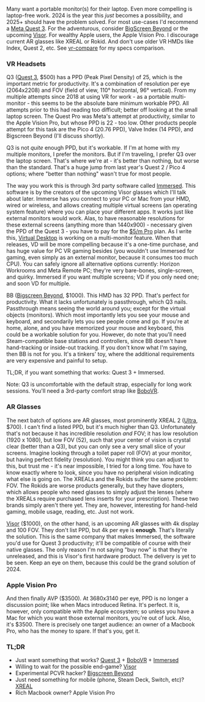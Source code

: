 

Many want a portable monitor(s) for their laptop. Even more compelling is laptop-free work. 2024 is the year this *just* becomes a possibility, and 2025+ should have the problem solved. For most use-cases I'd recommend a [Meta Quest 3](https://amzn.to/4bxJPDh). For the adventurous, consider [BigScreen Beyond](https://www.bigscreenvr.com/) or the upcoming [Visor](https://shop.visor.com/). For wealthy Apple users, the Apple Vision Pro. I discourage current AR glasses like XREAL or Rokid. And don't use older VR HMDs like Index, Quest 2, etc. See [vr-compare](https://vr-compare.com/compare?h1=0q3goALzg&h2=1qnvNfJKq&h3=-MpSqv-rB&h4=LUx-f7dXc&h5=uQn8c_Ufb) for my specs comparison.

### VR Headsets


Q3 ([Quest 3](https://amzn.to/4bxJPDh), $500) has a PPD (Peak Pixel Density) of 25, which is the important metric for productivity. It's a combination of resolution per eye (2064x2208) and FOV (field of view, 110° horizontal, 96° vertical). From my multiple attempts since 2018 at using VR for work - as a portable multi-monitor - this seems to be the absolute bare minimum workable PPD. All attempts prior to this had reading too difficult; better off looking at the small laptop screen. The Quest Pro was Meta's attempt at productivity, similar to the Apple Vision Pro, but whose PPD is 22 - too low. Other products people attempt for this task are the Pico 4 (20.76 PPD), Valve Index (14 PPD), and Bigscreen Beyond (I'll discuss shortly).

Q3 is not *quite* enough PPD, but it's workable. If I'm at home with my multiple monitors, I prefer the monitors. But if I'm traveling, I prefer Q3 over the laptop screen. That's where we're at - it's better than nothing, but worse than the standard. That's a huge jump from last year's Quest 2 / Pico 4 options; where "better than nothing" wasn't true for most people.

The way you work this is through 3rd party software called [Immersed](https://immersed.com/modes). This software is by the creators of the upcoming Visor glasses which I'll talk about later. Immerse has you connect to your PC or Mac from your HMD, wired or wireless, and allows creating multiple virtual screens (an operating system feature) where you can place your different apps. It works just like external monitors would work. Alas, to have reasonable resolutions for these external screens (anything more than 1440x900) - necessary given the PPD of the Quest 3 - you have to pay for the [$5/m Pro](https://immersed.com/modes) plan. As I write this, [Virtual Desktop](https://www.vrdesktop.net/) is working on a multi-monitor feature. When that releases, VD will be more compelling because it's a one-time purchase, and has huge value for PC VR gaming besides (you wouldn't use Immersed for gaming, even simply as an external monitor, because it consumes too much CPU). You can safely ignore all alternative options currently: Horizon Workrooms and Meta Remote PC; they're very bare-bones, single-screen, and quirky. Immersed if you want multiple screens; VD if you only need one; and soon VD for multiple.

BB ([Bigscreen Beyond](https://www.bigscreenvr.com/), $1000). This HMD has 32 PPD. That's perfect for productivity. What it lacks unfortunately is passthrough, which Q3 nails. Passthrough means seeing the world around you; except for the virtual objects (monitors). Which most importantly lets you see your mouse and keyboard, and secondarily lets you see people come and go. If you're at home, alone, and you have memorized your mouse and keyboard, this could be a workable solution for you. However, do note that you'll need Steam-compatible base stations and controllers, since BB doesn't have hand-tracking or inside-out tracking. If you don't know what I'm saying, then BB is not for you. It's a tinkers' toy, where the additional requirements are very expensive and painful to setup.

TL;DR, if you want something that works: Quest 3 + Immersed.

Note: Q3 is uncomfortable with the default strap, especially for long work sessions. You'll need a 3rd-party comfort strap like [BoboVR](https://amzn.to/4bhhlgN).

### AR Glasses

The next batch of options are AR glasses, most prominently XREAL 2 ([Ultra](https://us.shop.xreal.com/products/xreal-air-2-ultra), $700). I can't find a listed PPD, but it's much higher than Q3. Unfortunately that's not because it has incredible resolution *and* FOV; it has low resolution (1920 x 1080), but low FOV (52), such that your center of vision is crystal clear (better than a Q3), but you can only see a very small slice of your screens. Imagine looking through a toilet paper roll (FOV) at your monitor, but having perfect fidelity (resolution). You might think you can adjust to this, but trust me - it's near impossible, I tried for a long time. You have to know exactly where to look, since you have no peripheral vision indicating what else is going on. The XREALs and the Rokids suffer the same problem: FOV. The Rokids are worse products generally, but they have diopters, which allows people who need glasses to simply adjust the lenses (where the XREALs require purchased lens inserts for your prescription). These two brands simply aren't there yet. They are, however, interesting for hand-held gaming, mobile usage, reading, etc. Just not work.


[Visor](https://shop.visor.com/) ($1000), on the other hand, is an upcoming AR glasses with 4k display and 100 FOV. They don't list PPD, but 4k per eye is **enough**. That's literally the solution. This is the same company that makes Immersed, the software you'd use for Quest 3 productivity; it'll be compatible of course with their native glasses. The only reason I'm not saying "buy now" is that they're unreleased, and this is Visor's first hardware product. The delivery is yet to be seen. Keep an eye on them, because this could be the grand solution of 2024.


### Apple Vision Pro

And then finally AVP ($3500). At 3680x3140 per eye, PPD is no longer a discussion point; like when Macs introduced Retina. It's perfect. It is, however, only compatible with the Apple ecosystem; so unless you have a Mac for which you want those external monitors, you're out of luck. Also, it's $3500. There is precisely one target audience: an owner of a Macbook Pro, who has the money to spare. If that's you, get it.


### TL;DR

* Just want something that works? [Quest 3](https://amzn.to/4bxJPDh) + [BoboVR](https://amzn.to/4bhhlgN) + [Immersed](https://immersed.com/modes)
* Willing to wait for the possible end-game? [Visor](https://shop.visor.com/)
* Experimental PCVR hacker? [Bigscreen Beyond](https://www.bigscreenvr.com/)
* Just need something for mobile (phone, Steam Deck, Switch, etc)? [XREAL](https://us.shop.xreal.com/products/xreal-air-2-ultra)
* Rich Macbook owner? Apple Vision Pro